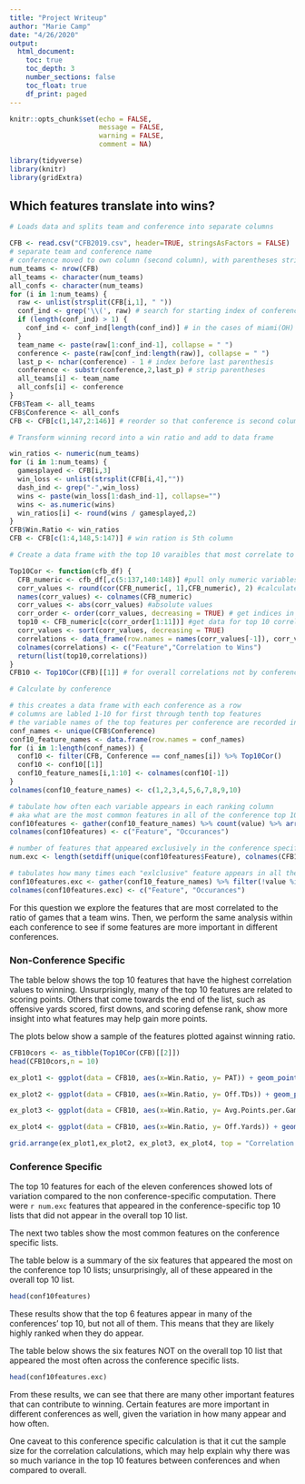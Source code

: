 ---
title: "Project Writeup"
author: "Marie Camp"
date: "4/26/2020"
output: 
  html_document:
    toc: true
    toc_depth: 3
    number_sections: false
    toc_float: true
    df_print: paged
---

```{r setup, include=FALSE}
knitr::opts_chunk$set(echo = FALSE,
                      message = FALSE, 
                      warning = FALSE,
                      comment = NA)
```

```{r load, echo=FALSE, inlcude = FALSE}
library(tidyverse)
library(knitr)
library(gridExtra)
```

## Which features translate into wins?

```{r winning features code, include = FALSE}

# Loads data and splits team and conference into separate columns

CFB <- read.csv("CFB2019.csv", header=TRUE, stringsAsFactors = FALSE)
# separate team and conference name
# conference moved to own column (second column), with parentheses stripped
num_teams <- nrow(CFB)
all_teams <- character(num_teams)
all_confs <- character(num_teams)
for (i in 1:num_teams) {
  raw <- unlist(strsplit(CFB[i,1], " "))
  conf_ind <- grep('\\(', raw) # search for starting index of conference
  if (length(conf_ind) > 1) {
    conf_ind <- conf_ind[length(conf_ind)] # in the cases of miami(OH) and miami(FL), take the second parentheses
  }
  team_name <- paste(raw[1:conf_ind-1], collapse = " ")
  conference <- paste(raw[conf_ind:length(raw)], collapse = " ")
  last_p <- nchar(conference) - 1 # index before last parenthesis
  conference <- substr(conference,2,last_p) # strip parentheses
  all_teams[i] <- team_name
  all_confs[i] <- conference
}
CFB$Team <- all_teams
CFB$Conference <- all_confs
CFB <- CFB[c(1,147,2:146)] # reorder so that conference is second column

# Transform winning record into a win ratio and add to data frame

win_ratios <- numeric(num_teams)
for (i in 1:num_teams) {
  gamesplayed <- CFB[i,3]
  win_loss <- unlist(strsplit(CFB[i,4],""))
  dash_ind <- grep("-",win_loss)
  wins <- paste(win_loss[1:dash_ind-1], collapse="")
  wins <- as.numeric(wins)
  win_ratios[i] <- round(wins / gamesplayed,2)
}
CFB$Win.Ratio <- win_ratios
CFB <- CFB[c(1:4,148,5:147)] # win ration is 5th column

# Create a data frame with the top 10 varaibles that most correlate to a high winning record

Top10Cor <- function(cfb_df) {
  CFB_numeric <- cfb_df[,c(5:137,140:148)] #pull only numeric variables
  corr_values <- round(cor(CFB_numeric[, 1],CFB_numeric), 2) #calculate corr to win ratio
  names(corr_values) <- colnames(CFB_numeric)
  corr_values <- abs(corr_values) #absolute values
  corr_order <- order(corr_values, decreasing = TRUE) # get indices in data set for decreasing order of correlation
  top10 <- CFB_numeric[c(corr_order[1:11])] #get data for top 10 correlated WIN RATIO IN FIRST COL
  corr_values <- sort(corr_values, decreasing = TRUE)
  correlations <- data_frame(row.names = names(corr_values[-1]), corr_values[-1])
  colnames(correlations) <- c("Feature","Correlation to Wins")
  return(list(top10,correlations))
}
CFB10 <- Top10Cor(CFB)[[1]] # for overall correlations not by conference

# Calculate by conference

# this creates a data frame with each conference as a row
# columns are labled 1-10 for first through tenth top features
# the variable names of the top features per conference are recorded in each cell
conf_names <- unique(CFB$Conference)
conf10_feature_names <- data.frame(row.names = conf_names)
for (i in 1:length(conf_names)) {
  conf10 <- filter(CFB, Conference == conf_names[i]) %>% Top10Cor() 
  conf10 <- conf10[[1]]
  conf10_feature_names[i,1:10] <- colnames(conf10[-1])
}
colnames(conf10_feature_names) <- c(1,2,3,4,5,6,7,8,9,10)

# tabulate how often each variable appears in each ranking column
# aka what are the most common features in all of the conference top 10s
conf10features <- gather(conf10_feature_names) %>% count(value) %>% arrange(desc(n))
colnames(conf10features) <- c("Feature", "Occurances")

# number of features that appeared exclusively in the conference specific top 10s that weren't in the overall list
num.exc <- length(setdiff(unique(conf10features$Feature), colnames(CFB10[-1])))

# tabulates how many times each "exlclusive" feature appears in all the conference specific lists
conf10features.exc <- gather(conf10_feature_names) %>% filter(!value %in% colnames(CFB10)) %>% count(value) %>% arrange(desc(n))
colnames(conf10features.exc) <- c("Feature", "Occurances")
```

For this question we explore the features that are most correlated to the ratio of games that a team wins. Then, we perform the same analysis within each conference to see if some features are more important in different conferences.

### Non-Conference Specific

The table below shows the top 10 features that have the highest correlation values to winning. Unsurprisingly, many of the top 10 features are related to scoring points. Others that come towards the end of the list, such as offensive yards scored, first downs, and scoring defense rank, show more insight into what features may help gain more points.

The plots below show a sample of the features plotted against winning ratio.

```{r top correlations}
CFB10cors <- as_tibble(Top10Cor(CFB)[[2]])
head(CFB10cors,n = 10)
```


```{r correlation plots}
ex_plot1 <- ggplot(data = CFB10, aes(x=Win.Ratio, y= PAT)) + geom_point(color = "blue", alpha = 0.4, size = 2) + geom_smooth(method = lm, color = "black") + ylab("Points After\n Touchdown") + xlab("Ratio of Games Won")

ex_plot2 <- ggplot(data = CFB10, aes(x=Win.Ratio, y= Off.TDs)) + geom_point(color = "blue", alpha = 0.4, size = 2) + geom_smooth(method = lm, color = "black") + ylab("Offensive\n Touchdowns") + xlab("Ratio of Games Won") 

ex_plot3 <- ggplot(data = CFB10, aes(x=Win.Ratio, y= Avg.Points.per.Game.Allowed)) + geom_point(color = "blue", alpha= 0.4, size = 2) + geom_smooth(method = lm, color = "black") + ylab("Average Points\n Allowed per Game") + xlab("Ratio of Games Won")

ex_plot4 <- ggplot(data = CFB10, aes(x=Win.Ratio, y= Off.Yards)) + geom_point(color = "blue", alpha = 0.4, size = 2) + geom_smooth(method = lm, color = "black") + ylab("Season Offensive\n Yards Gained") + xlab("Ratio of Games Won")

grid.arrange(ex_plot1,ex_plot2, ex_plot3, ex_plot4, top = "Correlation plots of features 2,4,6,8")

```

### Conference Specific
The top 10 features for each of the eleven conferences showed lots of variation compared to the non conference-specific computation. There were `r num.exc` features that appeared in the conference-specific top 10 lists that did not appear in the overall top 10 list. 

The next two tables show the most common features on the conference specific lists. 

The table below is a summary of the six features that appeared the most on the conference top 10 lists; unsurprisingly, all of these appeared in the overall top 10 list.  

```{r conference features}
head(conf10features)
```

These results show that the top 6 features appear in many of the conferences' top 10, but not all of them. This means that they are likely highly ranked when they do appear.

The table below shows the six features NOT on the overall top 10 list that appeared the most often across the conference specific lists.

```{r conference exclusive features}
head(conf10features.exc)
```

From these results, we can see that there are many other important features that can contribute to winning. Certain features are more important in different conferences as well, given the variation in how many appear and how often.

One caveat to this conference specific calculation is that it cut the sample size for the correlation calculations, which may help explain why there was so much variance in the top 10 features between conferences and when compared to overall.